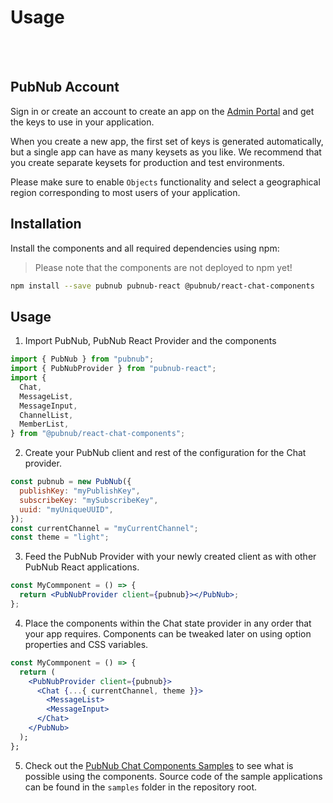 
<Meta title="Introduction/Usage" />

# Usage

<br />
<br />

## PubNub Account

Sign in or create an account to create an app on the [Admin Portal](https://dashboard.pubnub.com/)
and get the keys to use in your application.

When you create a new app, the first set of keys is generated automatically, but a single app can
have as many keysets as you like. We recommend that you create separate keysets for production and
test environments.

Please make sure to enable `Objects` functionality and select a geographical region corresponding to
most users of your application.

## Installation

Install the components and all required dependencies using npm:

> Please note that the components are not deployed to npm yet!

```bash
npm install --save pubnub pubnub-react @pubnub/react-chat-components
```

## Usage

1. Import PubNub, PubNub React Provider and the components

```js
import { PubNub } from "pubnub";
import { PubNubProvider } from "pubnub-react";
import {
  Chat,
  MessageList,
  MessageInput,
  ChannelList,
  MemberList,
} from "@pubnub/react-chat-components";
```

2. Create your PubNub client and rest of the configuration for the Chat provider.

```jsx
const pubnub = new PubNub({
  publishKey: "myPublishKey",
  subscribeKey: "mySubscribeKey",
  uuid: "myUniqueUUID",
});
const currentChannel = "myCurrentChannel";
const theme = "light";
```

3. Feed the PubNub Provider with your newly created client as with other PubNub React applications.

```jsx
const MyCommponent = () => {
  return <PubNubProvider client={pubnub}></PubNub>;
};
```

4. Place the components within the Chat state provider in any order that your app requires. Components
   can be tweaked later on using option properties and CSS variables.

```jsx
const MyCommponent = () => {
  return (
    <PubNubProvider client={pubnub}>
      <Chat {...{ currentChannel, theme }}>
        <MessageList>
        <MessageInput>
      </Chat>
    </PubNub>
  );
};
```

5. Check out the [PubNub Chat Components Samples](https://pubnub.github.io/react-chat-components/samples)
   to see what is possible using the components. Source code of the sample applications can be found in
   the `samples` folder in the repository root.
